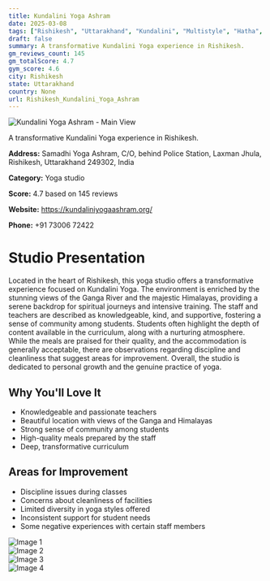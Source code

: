 ```yaml
---
title: Kundalini Yoga Ashram
date: 2025-03-08
tags: ["Rishikesh", "Uttarakhand", "Kundalini", "Multistyle", "Hatha", "transformative", "community-focused", "Rishikesh"]  
draft: false
summary: A transformative Kundalini Yoga experience in Rishikesh.
gm_reviews_count: 145
gm_totalScore: 4.7
gym_score: 4.6
city: Rishikesh
state: Uttarakhand
country: None
url: Rishikesh_Kundalini_Yoga_Ashram
---
```


<div className="aspect-[16/9] relative my-8">
  <img 
    src="https://lh5.googleusercontent.com/p/AF1QipP9zypzd33VhwbFvAi5Y2N9SzVS6-LdESqxgNA-=w1920-h1080-k-no"
    alt="Kundalini Yoga Ashram - Main View"
    className="object-cover absolute inset-0 w-full h-full rounded-lg"
  />
</div>

A transformative Kundalini Yoga experience in Rishikesh.

**Address:** Samadhi Yoga Ashram, C/O, behind Police Station, Laxman Jhula, Rishikesh, Uttarakhand 249302, India

**Category:** Yoga studio

**Score:** 4.7 based on 145 reviews

**Website:** https://kundaliniyogaashram.org/

**Phone:** +91 73006 72422

# Studio Presentation

Located in the heart of Rishikesh, this yoga studio offers a transformative experience focused on Kundalini Yoga. The environment is enriched by the stunning views of the Ganga River and the majestic Himalayas, providing a serene backdrop for spiritual journeys and intensive training. The staff and teachers are described as knowledgeable, kind, and supportive, fostering a sense of community among students. Students often highlight the depth of content available in the curriculum, along with a nurturing atmosphere. While the meals are praised for their quality, and the accommodation is generally acceptable, there are observations regarding discipline and cleanliness that suggest areas for improvement. Overall, the studio is dedicated to personal growth and the genuine practice of yoga.

## Why You'll Love It

- Knowledgeable and passionate teachers
- Beautiful location with views of the Ganga and Himalayas
- Strong sense of community among students
- High-quality meals prepared by the staff
- Deep, transformative curriculum

## Areas for Improvement

- Discipline issues during classes
- Concerns about cleanliness of facilities
- Limited diversity in yoga styles offered
- Inconsistent support for student needs
- Some negative experiences with certain staff members

<div className="grid grid-cols-1 xl:grid-cols-2 gap-4 my-8">
<div className="aspect-[4/3] relative"><img src="https://lh3.googleusercontent.com/p/AF1QipPnwRVVfjzMGn-A4MxBU4X9jdC_l-d8VfMPynbu=w1920-h1080-k-no" alt="Image 1" className="object-cover absolute inset-0 w-full h-full rounded-lg" /></div>
<div className="aspect-[4/3] relative"><img src="https://lh5.googleusercontent.com/p/AF1QipOe-vUL4o60YxwuqOzlVKOasf5GgA1VK_k-L50K=w1920-h1080-k-no" alt="Image 2" className="object-cover absolute inset-0 w-full h-full rounded-lg" /></div>
<div className="aspect-[4/3] relative"><img src="https://lh5.googleusercontent.com/p/AF1QipMrmdefxaEbbn95VbyjELWP83CkiYZQXEyRDlG6=w1920-h1080-k-no" alt="Image 3" className="object-cover absolute inset-0 w-full h-full rounded-lg" /></div>
<div className="aspect-[4/3] relative"><img src="https://lh5.googleusercontent.com/p/AF1QipM2yQt6swl_mQ8kvZfrIDb4KQrTjKGdK79ODvvE=w1920-h1080-k-no" alt="Image 4" className="object-cover absolute inset-0 w-full h-full rounded-lg" /></div>
</div>